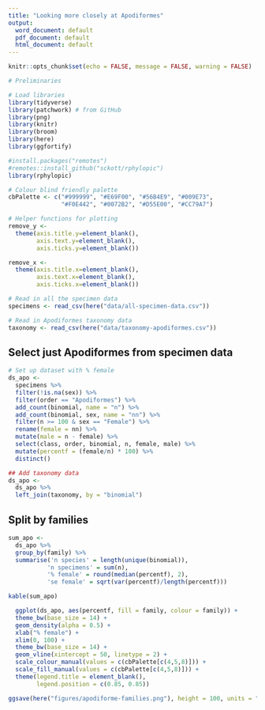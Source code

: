 ```yaml
---
title: "Looking more closely at Apodiformes"
output:
  word_document: default
  pdf_document: default
  html_document: default
---
```

  
  ```r
knitr::opts_chunk$set(echo = FALSE, message = FALSE, warning = FALSE)
```

```r
# Preliminaries

# Load libraries
library(tidyverse)
library(patchwork) # from GitHub
library(png)
library(knitr)
library(broom)
library(here)
library(ggfortify)

#install.packages("remotes")
#remotes::install_github("sckott/rphylopic")
library(rphylopic)

# Colour blind friendly palette
cbPalette <- c("#999999", "#E69F00", "#56B4E9", "#009E73", 
               "#F0E442", "#0072B2", "#D55E00", "#CC79A7")

# Helper functions for plotting
remove_y <- 
  theme(axis.title.y=element_blank(),
        axis.text.y=element_blank(),
        axis.ticks.y=element_blank())

remove_x <-   
  theme(axis.title.x=element_blank(),
        axis.text.x=element_blank(),
        axis.ticks.x=element_blank())
```

```r
# Read in all the specimen data
specimens <- read_csv(here("data/all-specimen-data.csv"))

# Read in Apodiformes taxonomy data 
taxonomy <- read_csv(here("data/taxonomy-apodiformes.csv"))
```

## Select just Apodiformes from specimen data

```r
# Set up dataset with % female
ds_apo <-
  specimens %>%
  filter(!is.na(sex)) %>%
  filter(order == "Apodiformes") %>%
  add_count(binomial, name = "n") %>%
  add_count(binomial, sex, name = "nn") %>%
  filter(n >= 100 & sex == "Female") %>%
  rename(female = nn) %>%
  mutate(male = n - female) %>%
  select(class, order, binomial, n, female, male) %>%
  mutate(percentf = (female/n) * 100) %>%
  distinct()

## Add taxonomy data
ds_apo <-
  ds_apo %>%
  left_join(taxonomy, by = "binomial")
```

## Split by families
```r
sum_apo <-  
  ds_apo %>%
  group_by(family) %>%
  summarise('n species' = length(unique(binomial)),
           'n specimens' = sum(n),
           '% female' = round(median(percentf), 2),
           'se female' = sqrt(var(percentf)/length(percentf)))

kable(sum_apo)
```


```r
  ggplot(ds_apo, aes(percentf, fill = family, colour = family)) +
  theme_bw(base_size = 14) +
  geom_density(alpha = 0.5) +
  xlab("% female") +
  xlim(0, 100) +
  theme_bw(base_size = 14) +
  geom_vline(xintercept = 50, linetype = 2) +
  scale_colour_manual(values = c(cbPalette[c(4,5,8)])) +
  scale_fill_manual(values = c(cbPalette[c(4,5,8)])) +
  theme(legend.title = element_blank(),
        legend.position = c(0.85, 0.85))

ggsave(here("figures/apodiforme-families.png"), height = 100, units = "mm")

```